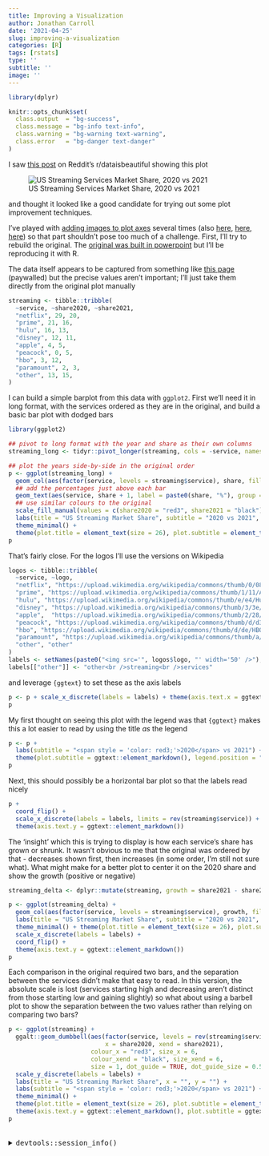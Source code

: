 ```yaml
---
title: Improving a Visualization
author: Jonathan Carroll
date: '2021-04-25'
slug: improving-a-visualization
categories: [R]
tags: [rstats]
type: ''
subtitle: ''
image: ''
---
```


```r
library(dplyr)

knitr::opts_chunk$set(
  class.output  = "bg-success",
  class.message = "bg-info text-info",
  class.warning = "bg-warning text-warning",
  class.error   = "bg-danger text-danger"
)
```

I saw [this post](https://www.reddit.com/r/dataisbeautiful/comments/mtld5f/oc_us_streaming_services_market_share_2020_vs_2021/) on Reddit's r/dataisbeautiful showing this plot

![US Streaming Services Market Share, 2020 vs 2021](images/streaming.png)

and thought it looked like a good candidate for trying out some plot improvement techniques.

I've played with [adding images to plot axes](https://jcarroll.com.au/2019/08/13/ggtext-for-images-as-x-axis-labels/) 
several times (also [here](https://jcarroll.com.au/2016/06/02/images-as-x-axis-labels/), [here](https://jcarroll.com.au/2016/06/03/images-as-x-axis-labels-updated/), [here](https://jcarroll.com.au/2018/10/16/even-more-images-as-x-axis-labels/)) so that part shouldn't pose 
too much of a challenge. First, I'll try to rebuild the original. The [original was built in powerpoint](https://www.reddit.com/r/dataisbeautiful/comments/mtld5f/oc_us_streaming_services_market_share_2020_vs_2021/gv0bv4j?utm_source=share&utm_medium=web2x&context=3) but I'll be reproducing it with R.

The data itself appears to be captured from something like [this page](https://www.thewrap.com/netflix-streaming-us-market-share-chart/) (paywalled) but the precise values aren't important; I'll just take them directly from the original plot manually
```r
streaming <- tibble::tribble(
  ~service, ~share2020, ~share2021,
  "netflix", 29, 20,
  "prime", 21, 16,
  "hulu", 16, 13,
  "disney", 12, 11,
  "apple", 4, 5,
  "peacock", 0, 5,
  "hbo", 3, 12,
  "paramount", 2, 3,
  "other", 13, 15,
)
```
I can build a simple barplot from this data with `ggplot2`. First we'll need it in long format, with the services ordered as 
they are in the original, and build a basic bar plot with dodged bars
```r
library(ggplot2)

## pivot to long format with the year and share as their own columns
streaming_long <- tidyr::pivot_longer(streaming, cols = -service, names_to = "year", values_to = "share")

## plot the years side-by-side in the original order
p <- ggplot(streaming_long) + 
  geom_col(aes(factor(service, levels = streaming$service), share, fill = year), position = "dodge") + 
  ## add the percentages just above each bar
  geom_text(aes(service, share + 1, label = paste0(share, "%"), group = year), position = position_dodge(width = 1)) +
  ## use similar colours to the original
  scale_fill_manual(values = c(share2020 = "red3", share2021 = "black")) + 
  labs(title = "US Streaming Market Share", subtitle = "2020 vs 2021", x = "", y = "") +
  theme_minimal() + 
  theme(plot.title = element_text(size = 26), plot.subtitle = element_text(size = 26))
p
```
That's fairly close. For the logos I'll use the versions on Wikipedia
```r
logos <- tibble::tribble(
  ~service, ~logo,
  "netflix", "https://upload.wikimedia.org/wikipedia/commons/thumb/0/08/Netflix_2015_logo.svg/340px-Netflix_2015_logo.svg.png",
  "prime", "https://upload.wikimedia.org/wikipedia/commons/thumb/1/11/Amazon_Prime_Video_logo.svg/450px-Amazon_Prime_Video_logo.svg.png",
  "hulu", "https://upload.wikimedia.org/wikipedia/commons/thumb/e/e4/Hulu_Logo.svg/440px-Hulu_Logo.svg.png",
  "disney", "https://upload.wikimedia.org/wikipedia/commons/thumb/3/3e/Disney%2B_logo.svg/320px-Disney%2B_logo.svg.png",
  "apple",  "https://upload.wikimedia.org/wikipedia/commons/thumb/2/28/Apple_TV_Plus_Logo.svg/500px-Apple_TV_Plus_Logo.svg.png",
  "peacock", "https://upload.wikimedia.org/wikipedia/commons/thumb/d/d3/NBCUniversal_Peacock_Logo.svg/440px-NBCUniversal_Peacock_Logo.svg.png",
  "hbo", "https://upload.wikimedia.org/wikipedia/commons/thumb/d/de/HBO_logo.svg/440px-HBO_logo.svg.png",
  "paramount", "https://upload.wikimedia.org/wikipedia/commons/thumb/a/a5/Paramount_Plus.svg/440px-Paramount_Plus.svg.png",
  "other", "other"
)
labels <- setNames(paste0("<img src='", logos$logo, "' width='50' />"), logos$service)
labels[["other"]] <- "other<br />streaming<br />services"
```
and leverage `{ggtext}` to set these as the axis labels
```r
p <- p + scale_x_discrete(labels = labels) + theme(axis.text.x = ggtext::element_markdown())
p
```
My first thought on seeing this plot with the legend was that `{ggtext}` makes this a lot easier to read by using the 
title _as_ the legend
```r
p <- p + 
  labs(subtitle = "<span style = 'color: red3;'>2020</span> vs 2021") + 
  theme(plot.subtitle = ggtext::element_markdown(), legend.position = "none")
p
```
Next, this should possibly be a horizontal bar plot so that the labels read nicely
```r
p + 
  coord_flip() + 
  scale_x_discrete(labels = labels, limits = rev(streaming$service)) + 
  theme(axis.text.y = ggtext::element_markdown())
```
The 'insight' which this is trying to display is how each service's share has grown 
or shrunk. It wasn't obvious to me that the original was ordered by that - decreases shown first, then increases (in some order, I'm still
not sure what). What might make for a better plot to center it on the 2020 share and show the growth (positive or negative)
```r
streaming_delta <- dplyr::mutate(streaming, growth = share2021 - share2020)

p <- ggplot(streaming_delta) + 
  geom_col(aes(factor(service, levels = streaming$service), growth, fill = growth > 0)) + 
  labs(title = "US Streaming Market Share", subtitle = "2020 vs 2021", x = "", y = "") +
  theme_minimal() + theme(plot.title = element_text(size = 26), plot.subtitle = element_text(size = 26)) + 
  scale_x_discrete(labels = labels) + 
  coord_flip() +
  theme(axis.text.y = ggtext::element_markdown()) 
p
```
Each comparison in the original required two bars, and the separation between the services didn't make that easy to read. In this version,
the absolute scale is lost (services starting high and decreasing aren't distinct from those starting low and gaining slightly) so what about 
using a barbell plot to show the separation between the two values rather than relying on comparing two bars?
```r
p <- ggplot(streaming) + 
  ggalt::geom_dumbbell(aes(factor(service, levels = rev(streaming$service)), 
                           x = share2020, xend = share2021), 
                       colour_x = "red3", size_x = 6,
                       colour_xend = "black", size_xend = 6,
                       size = 1, dot_guide = TRUE, dot_guide_size = 0.5, dot_guide_colour = "grey25") + 
  scale_y_discrete(labels = labels) + 
  labs(title = "US Streaming Market Share", x = "", y = "") +
  labs(subtitle = "<span style = 'color: red3;'>2020</span> vs 2021") + 
  theme_minimal() +
  theme(plot.title = element_text(size = 26), plot.subtitle = element_text(size = 26)) +
  theme(axis.text.y = ggtext::element_markdown(), plot.subtitle = ggtext::element_markdown(), legend.position = "none") 
p
```


<br />
<details>
  <summary>
    <tt>devtools::session_info()</tt>
  </summary>
```r
devtools::session_info()
```
</details>
<br />
